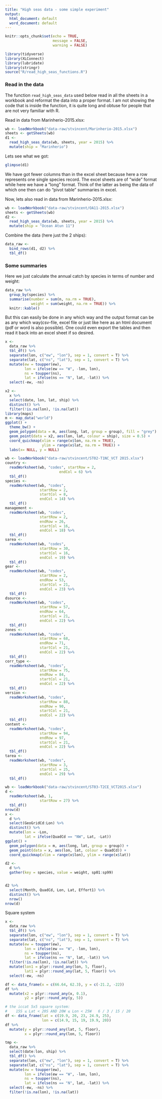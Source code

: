 ```yaml
---
title: "High seas data - some simple experiment"
output:
  html_document: default
  word_document: default
---
```


```r
knitr::opts_chunk$set(echo = TRUE,
                      message = FALSE,
                      warning = FALSE)
```

```r
library(tidyverse)
library(XLConnect)
library(lubridate)
library(stringr)
source("R/read_high_seas_functions.R")
```

### Read in the data

The function `read_high_seas_data` used below read in all the sheets in a workbook and reformat the data into a proper format. I am not showing the code that is inside the function, it is quite long and obtuse for people that are not very familiar with R.

Read in data from Marinherio-2015.xlsx:
```r
wb <- loadWorkbook("data-raw/stvincent/Marinherio-2015.xlsx")
sheets <- getSheets(wb)
d1 <- 
  read_high_seas_data(wb, sheets, year = 2015) %>% 
  mutate(ship = "Marinherio")
```

Lets see what we got:
```r
glimpse(d1)
```

We have got fewer columns than in the excel sheet because here a row represents one single species record. The excel sheets are of "wide" format while here we have a "long" format. Think of the latter as being the data of which one then can do "pivot table" summaries in excel. 

Now, lets also read in data from Marinherio-2015.xlsx:
```r
wb <- loadWorkbook("data-raw/stvincent/OA11-2015.xlsx")
sheets <- getSheets(wb)
d2 <- 
  read_high_seas_data(wb, sheets, year = 2015) %>% 
  mutate(ship = "Ocean Atun 11")
```

Combine the data (here just the 2 ships):
```r
data_raw <-
  bind_rows(d1, d2) %>% 
  tbl_df()
```

### Some summaries

Here we just calculate the annual catch by species in terms of number and weight:
```r
data_raw %>% 
  group_by(species) %>% 
  summarise(number = sum(n, na.rm = TRUE),
            weight = sum(weight, na.rm = TRUE)) %>% 
  knitr::kable()
```

But this can easily be done in any which way and the output format can be as any which way(csv-file, excel file or just like here as an html document (pdf or word is also possible). One could even export the tables and then read it back into an excel sheet if so desired.


```r
x <-
  data_raw %>% 
  tbl_df() %>% 
  separate(lon, c("ew", "lon"), sep = 1, convert = T) %>% 
  separate(lat, c("ns", "lat"), sep = 1, convert = T) %>% 
  mutate(ew = toupper(ew),
         lon = ifelse(ew == "W", -lon, lon),
         ns = toupper(ns),
         lat = ifelse(ns == "N", lat, -lat)) %>% 
  select(-ew, -ns)

x2 <-
  x %>% 
  select(date, lon, lat, ship) %>% 
  distinct() %>% 
  filter(!is.na(lon), !is.na(lat))
library(maps)
m <- map_data("world")
ggplot() +
  theme_bw() +
  geom_polygon(data = m, aes(long, lat, group = group), fill = "grey") +
  geom_point(data = x2, aes(lon, lat, colour = ship), size = 0.5) +
  coord_quickmap(xlim = range(x$lon, na.rm = TRUE),
                 ylim = range(x$lat, na.rm = TRUE)) +
  labs(x= NULL, y = NULL)
```

```r
wb <- loadWorkbook("data-raw/stvincent/ST02-T1NC_VCT 2015.xlsx")
country <- 
  readWorksheet(wb, "codes", startRow = 2,
                         endCol = 6) %>% 
  tbl_df()
species <- 
  readWorksheet(wb, "codes",
                startRow = 2,
                startCol = 8,
                endCol = 14) %>% 
  tbl_df()
management <-
  readWorksheet(wb, "codes",
                startRow = 2,
                endRow = 26,
                startCol = 16,
                endCol = 18) %>% 
  tbl_df()
sarea <- 
  readWorksheet(wb, "codes",
                startRow = 30,
                startCol = 16,
                endCol = 19) %>% 
  tbl_df()
gear <-
  readWorksheet(wb, "codes",
                startRow = 2,
                endRow = 53,
                startCol = 21,
                endCol = 23) %>% 
  tbl_df()
dsource <-
  readWorksheet(wb, "codes",
                startRow = 57,
                endRow = 64,
                startCol = 21,
                endCol = 22) %>% 
  tbl_df()
zones <-
  readWorksheet(wb, "codes",
                startRow = 68,
                endRow = 71,
                startCol = 21,
                endCol = 22) %>% 
  tbl_df()
corr_type <-
  readWorksheet(wb, "codes",
                startRow = 75,
                endRow = 84,
                startCol = 21,
                endCol = 22) %>% 
  tbl_df()
version <-
  readWorksheet(wb, "codes",
                startRow = 88,
                endRow = 90,
                startCol = 21,
                endCol = 22) %>% 
  tbl_df()
content <-
  readWorksheet(wb, "codes",
                startRow = 94,
                endRow = 97,
                startCol = 21,
                endCol = 22) %>% 
  tbl_df()
tarea <-
  readWorksheet(wb, "codes",
                startRow = 3,
                startCol = 25,
                endCol = 29) %>% 
  tbl_df()
```


```r
wb <- loadWorkbook("data-raw/stvincent/ST03-T2CE_VCT2015.xlsx")
d <- 
  readWorksheet(wb, 1,
                startRow = 27) %>% 
  tbl_df()
nrow(d)
x <-
  d %>% 
  select(GeoGridCd:Lon) %>% 
  distinct() %>% 
  mutate(lon = -Lon,
         lat = ifelse(QuadCd == "NW", Lat, -Lat))
ggplot() +
  geom_polygon(data = m, aes(long, lat, group = group)) +
  geom_point(data = x, aes(lon, lat, colour = QuadCd)) +
  coord_quickmap(xlim = range(x$lon), ylim = range(x$lat))

d2 <-
  d %>% 
  gather(key = species, value = weight, sp01:sp99)


d2 %>%
  select(Month, QuadCd, Lon, Lat, Effort1) %>% 
  distinct() %>% 
  nrow()
nrow(d)

```

Square system
```r
x <-
  data_raw %>% 
  tbl_df() %>% 
  separate(lon, c("ew", "lon"), sep = 1, convert = T) %>% 
  separate(lat, c("ns", "lat"), sep = 1, convert = T) %>% 
  mutate(ew = toupper(ew),
         lon = ifelse(ew == "W", -lon, lon),
         ns = toupper(ns),
         lat = ifelse(ns == "N", lat, -lat)) %>% 
  filter(!is.na(lon), !is.na(lat)) %>% 
  mutate(lon1 = plyr::round_any(lon, 5, floor),
         lat1 = plyr::round_any(lat, 5, floor)) %>% 
  select(-ew, -ns) 

df <- data_frame(x = c(66.64, 62.3), y = c(-21.2, -22))
df %>% 
  mutate(x2 = plyr::round_any(x, 0.1),
         y2 = plyr::round_any(y, 5))

# the iccat 5x5 square system:
#    15S ≤ Lat < 20S AND 20W ≤ Lon < 25W   6 / 3 / 15 / 20
df <- data_frame(lat = c(19.9, 20, 23, 24.9, 25),
                 lon = c(14.9, 15, 19, 19.9, 20))
df %>% 
  mutate(y = plyr::round_any(lat, 5, floor),
         x = plyr::round_any(lon, 5, floor))
```


```r
tmp <-
  data_raw %>% 
  select(date:lon, ship) %>% 
  tbl_df() %>% 
  separate(lon, c("ew", "lon"), sep = 1, convert = T) %>% 
  separate(lat, c("ns", "lat"), sep = 1, convert = T) %>% 
  mutate(ew = toupper(ew),
         lon = ifelse(ew == "W", -lon, lon),
         ns = toupper(ns),
         lat = ifelse(ns == "N", lat, -lat)) %>% 
  select(-ew, -ns) %>% 
  filter(!is.na(lon), !is.na(lat))
```

